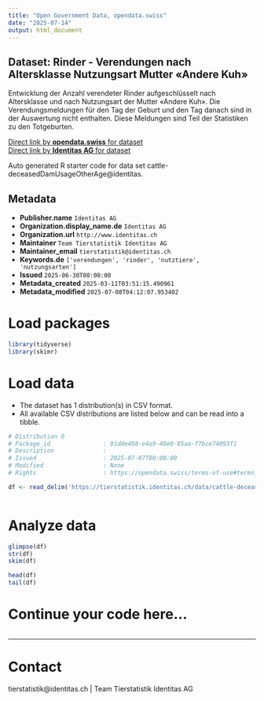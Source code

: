 ```yaml
---
title: "Open Government Data, opendata.swiss"
date: "2025-07-14"
output: html_document
---
```


## Dataset: Rinder - Verendungen nach Altersklasse Nutzungsart Mutter «Andere Kuh»

Entwicklung der Anzahl verendeter Rinder aufgeschlüsselt nach Altersklasse und nach Nutzungsart der Mutter «Andere Kuh». Die Verendungsmeldungen für den Tag der Geburt und den Tag danach sind in der Auswertung nicht enthalten. Diese Meldungen sind Teil der Statistiken zu den Totgeburten.

[Direct link by **opendata.swiss** for dataset](https://opendata.swiss/de/dataset/rinder-verendungen-nach-altersklasse-nutzungsart-mutter-andere-kuh)<br>
[Direct link by **Identitas AG** for dataset](https://tierstatistik.identitas.ch/)

Auto generated R starter code for data set cattle-deceasedDamUsageOtherAge@identitas.

## Metadata

- **Publisher.name** `Identitas AG`
- **Organization.display_name.de** `Identitas AG`
- **Organization.url** `http://www.identitas.ch`
- **Maintainer** `Team Tierstatistik Identitas AG`
- **Maintainer_email** `tierstatistik@identitas.ch`
- **Keywords.de** `['verendungen', 'rinder', 'nutztiere', 'nutzungsarten']`
- **Issued** `2025-06-30T00:00:00`
- **Metadata_created** `2025-03-11T03:51:15.490961`
- **Metadata_modified** `2025-07-08T04:12:07.953402`


# Load packages

```r

library(tidyverse)
library(skimr)

```

# Load data

-   The dataset has 1 distribution(s) in CSV format.
-   All available CSV distributions are listed below and can be read into a tibble.

```r

# Distribution 0
# Package_id               : 01dde498-e4a9-48e0-85aa-f7bce74093f1
# Description              : 
# Issued                   : 2025-07-07T00:00:00
# Modified                 : None
# Rights                   : https://opendata.swiss/terms-of-use#terms_by

df <- read_delim('https://tierstatistik.identitas.ch/data/cattle-deceasedDamUsageOtherAge.csv')



```

# Analyze data

```r

glimpse(df)
str(df)
skim(df)

head(df)
tail(df)

```

# Continue your code here...

```r

```

------------------------------------------------------------------------

# Contact

tierstatistik@identitas.ch | Team Tierstatistik Identitas AG
